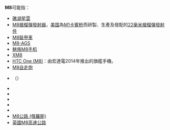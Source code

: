 {{DisambigNav|M|8}}
'''M8'''可能指：

* [[礁湖星雲|礁湖星雲]]
* [[M7槍榴彈發射器|M8槍榴彈發射器]]，[[美国|美国]]為[[M1卡賓枪|M1卡賓枪]]而研製、生產及發配的[[22毫米槍榴彈|22毫米槍榴彈]][[榴弹发射器#槍榴弹发射件|發射件]]
* [[M8裝甲車|M8裝甲車]]
* [[M8-AGS|M8-AGS]]
* [[魅族_M8|魅族M8手机]]
* [[XM8突擊步槍|XM8]]
* [[HTC_One_(M8)|HTC One (M8)]]：由宏達電2014年推出的旗艦手機。
* [[M8自走炮|M8自走炮]]
* {{link-hy|M8公路 (亚美尼亚)|Մ 8 ճանապարհ (Հայաստան)}}（{{lang-hy|Մ8}}）
* {{link-en|M8公路 (阿塞拜疆)|M8 highway (Azerbaijan)}}
* {{link-be|M8公路 (白俄罗斯)|Магістраль М8}}
* {{link-bs|M8公路 (波斯尼亚和黑塞哥维那)|Magistralni put M8}}
* {{link-en|M8公路 (黑山)|M-8 highway (Montenegro)}}
* {{link-ur|M8高速公路 (巴基斯坦)|ایم 8 موٹروے (پاکستان)}}
* [[M8公路_(俄羅斯)|M8公路 (俄羅斯)]]
* [[英國M8高速公路|英國M8高速公路]]

{{disambig}}